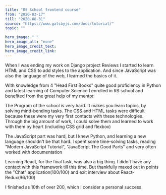 ---
title: "RS School frontend course"
from: "2020-03-17"
till: "2020-08-31"
source: "https://www.gatsbyjs.com/docs/tutorial/"
topic: ""

hero_image: " "
hero_image_alt: "none"
hero_image_credit_text: 
hero_image_credit_link: 
---

When I was ending my work on Django project Reviews
I started to learn HTML and CSS to add styles to the application. 
And since JavaScript was also the language of the web, I learned the basics of it.

With knowledge from 4 "Head First Books" quite good
proficiency in Python and latest learning of Computer Science
I enrolled in RS school and benefited from the great help of my mentor.

The Program of the school is very hard. It makes you learn topics, by solving mind-bending tasks. The CSS and 
HTML tasks were difficult because these were my very first contacts 
with these technologies. Through the big amount of work, I could solve them and learned to work with them by heart 
(including CSS grid and flexbox)

The JavaScript part was hard, but I knew Python, and learning a new language shouldn't be that hard. I spent some time-solving tasks,
reading "Modern JavaScript Tutorial",  "JavaScript The Good Parts" and very often worked with documentation

Learning React, for the final task, was also a big thing. I didn't have
any contact with this framework till this time. But thankfully maxed out 
in points the "Chat" application(100/100) and exit interview about React-Redux(96/100) 

I finished as 10th of over 200, which I consider a personal success.
